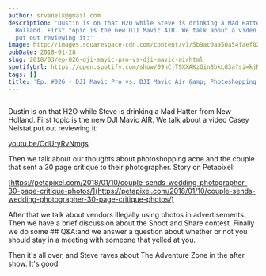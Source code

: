 ```yaml
---
author: srvanelk@gmail.com
description: 'Dustin is on that H2O while Steve is drinking a Mad Hatter from New
  Holland. First topic is the new DJI Mavic AIR. We talk about a video Casey Neistat
  put out reviewing it:'
image: http://images.squarespace-cdn.com/content/v1/5b9ac0aa50a54faef024c950/1547782353224-QFJ9Z5PSS7AYPU7WALC2/image-asset.jpeg/img.jpg/weddingphotohangover/embed/episodes/Ep--026---DJI-Mavic-Pro-vs--DJI-Mavic-Air--Photoshopping-Acne-e1rihc
pubDate: 2018-01-28
slug: 2018/03/ep-026-dji-mavic-pro-vs-dji-mavic-airhtml
spotifyUrl: https://open.spotify.com/show/09hCjT9XXAKzGin8bkLG3a?si=kjRZvQ1JTb6Ov3HVzSSlWA
tags: []
title: 'Ep. #026 - DJI Mavic Pro vs. DJI Mavic Air &amp; Photoshopping Acne'
---
```


<figure>
  <img src="http://images.squarespace-cdn.com/content/v1/5b9ac0aa50a54faef024c950/1547782353224-QFJ9Z5PSS7AYPU7WALC2/image-asset.jpeg/img.jpg/weddingphotohangover/embed/episodes/Ep--026---DJI-Mavic-Pro-vs--DJI-Mavic-Air--Photoshopping-Acne-e1rihc" alt="" />
</figure>

Dustin is on that H2O while Steve is drinking a Mad Hatter from New Holland. First topic is the new DJI Mavic AIR. We talk about a video Casey Neistat put out reviewing it:

[youtu.be/OdUryRvNmgs](http://youtu.be/OdUryRvNmgs)

Then we talk about our thoughts about photoshopping acne and the couple that sent a 30 page critique to their photographer. Story on Petapixel:

[https://petapixel.com/2018/01/10/couple-sends-wedding-photographer-30-page-critique-photos/](https://petapixel.com/2018/01/10/couple-sends-wedding-photographer-30-page-critique-photos/)

After that we talk about vendors illegally using photos in advertisements. Then we have a brief discussion about the Shoot and Share contest. Finally we do some ## Q&A:and we answer a question about whether or not you should stay in a meeting with someone that yelled at you.

Then it's all over, and Steve raves about The Adventure Zone in the after show. It's good.